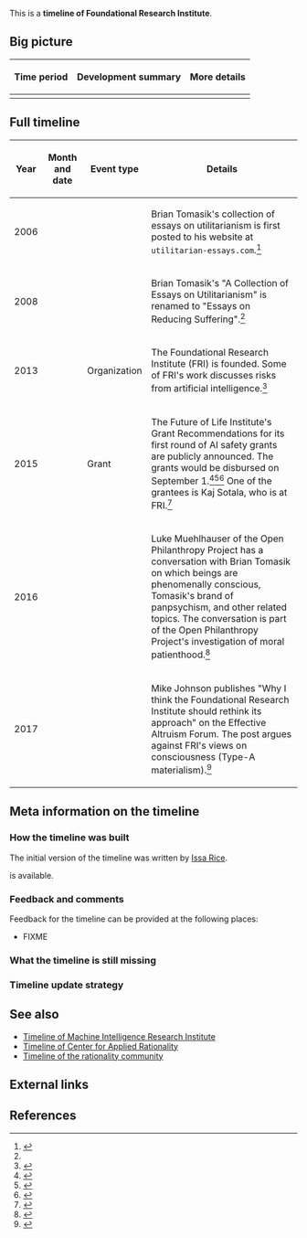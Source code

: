 This is a '''timeline of Foundational Research Institute'''.

==Big picture==

{| class="wikitable"
! Time period !! Development summary !! More details
|-
|}

==Full timeline==

{| class="sortable wikitable"
! Year !! Month and date !! Event type !! Details
|-
| 2006 || {{dts|June}} || || Brian Tomasik's collection of essays on utilitarianism is first posted to his website at <code>utilitarian-essays.com</code>.<ref name="reducing-suffering-history">{{cite web |url=http://reducing-suffering.org/history-of-this-website/ |publisher=Essays on Reducing Suffering |title=History of This Website |first=Brian |last=Tomasik |accessdate=February 9, 2018 |archiveurl=https://web.archive.org/web/20180209195859/http://reducing-suffering.org/history-of-this-website/ |archivedate=February 9, 2018 |dead-url=no}}</ref>
|-
| 2008 || || || Brian Tomasik's "A Collection of Essays on Utilitarianism" is renamed to "Essays on Reducing Suffering".<ref name="reducing-suffering-history" />
|-
| 2013 || {{dts|July}} || Organization || The Foundational Research Institute (FRI) is founded. Some of FRI's work discusses risks from artificial intelligence.<ref>{{cite web |url=https://foundational-research.org/transparency |title=Transparency |publisher=Foundational Research Institute |accessdate=July 27, 2017}}</ref>
|-
| 2015 || {{dts|July 1}} || Grant || The Future of Life Institute's Grant Recommendations for its first round of AI safety grants are publicly announced. The grants would be disbursed on September 1.<ref>{{cite web |url=https://futureoflife.org/grants-timeline/ |title=Grants Timeline - Future of Life Institute |publisher=Future of Life Institute |accessdate=July 13, 2017}}</ref><ref>{{cite web |url=https://futureoflife.org/2015selection/ |title=New International Grants Program Jump-Starts Research to Ensure AI Remains Beneficial: Press release for FLI grant awardees. - Future of Life Institute |publisher=Future of Life Institute |accessdate=July 13, 2017}}</ref><ref>{{cite web |url=https://futureoflife.org/ai-safety-research/ |title=AI Safety Research - Future of Life Institute |publisher=Future of Life Institute |accessdate=July 13, 2017}}</ref> One of the grantees is Kaj Sotala, who is at FRI.<ref>{{cite web |url=https://futureoflife.org/ai-researcher-kaj-sotala/ |title=AI Researcher Kaj Sotala - Future of Life Institute |publisher=Future of Life Institute |accessdate=February 9, 2018}}</ref>
|-
| 2016 || {{dts|October 6}} || || Luke Muehlhauser of the Open Philanthropy Project has a conversation with Brian Tomasik on which beings are phenomenally conscious, Tomasik's brand of panpsychism, and other related topics. The conversation is part of the Open Philanthropy Project's investigation of moral patienthood.<ref>{{cite web |url=http://files.openphilanthropy.org/files/Conversations/Brian_Tomasik_10-06-16_(public).pdf |title=A conversation with Brian Tomasik, October 6, 2016 |date=October 6, 2016 |accessdate=February 9, 2018}}</ref>
|-
| 2017 || {{dts|July 20}} || || Mike Johnson publishes "Why I think the Foundational Research Institute should rethink its approach" on the Effective Altruism Forum. The post argues against FRI's views on consciousness (Type-A materialism).<ref>{{cite web |url=http://effective-altruism.com/ea/1cn/why_i_think_the_foundational_research_institute/ |title=Why I think the Foundational Research Institute should rethink its approach |publisher=Effective Altruism Forum |accessdate=February 9, 2018}}</ref>
|}

==Meta information on the timeline==

===How the timeline was built===

The initial version of the timeline was written by [[User:Issa|Issa Rice]].

{{funding info}} is available.

===Feedback and comments===

Feedback for the timeline can be provided at the following places:

* FIXME

===What the timeline is still missing===

===Timeline update strategy===

==See also==

* [[Timeline of Machine Intelligence Research Institute]]
* [[Timeline of Center for Applied Rationality]]
* [[Timeline of the rationality community]]

==External links==

==References==

{{Reflist|30em}}

